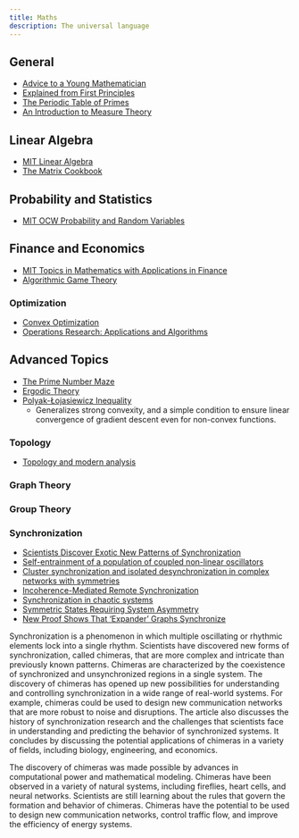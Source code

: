```yaml
---
title: Maths
description: The universal language
---
```


## General

- [Advice to a Young Mathematician](https://assets.press.princeton.edu/releases/gowers/gowers_VIII_6.pdf)
- [Explained from First Principles](https://explained-from-first-principles.com/)
- [The Periodic Table of Primes](https://papers.ssrn.com/sol3/papers.cfm?abstract_id=4742238)
- [An Introduction to Measure Theory](https://www.stat.rice.edu/~dobelman/courses/texts/qualify/Measure.Theory.Tao.pdf)

## Linear Algebra

- [MIT Linear Algebra](https://ocw.mit.edu/courses/18-06sc-linear-algebra-fall-2011)
- [The Matrix Cookbook](https://www.math.uwaterloo.ca/~hwolkowi/matrixcookbook.pdf)

## Probability and Statistics

- [MIT OCW Probability and Random Variables](https://ocw.mit.edu/courses/18-440-probability-and-random-variables-spring-2014)

## Finance and Economics

- [MIT Topics in Mathematics with Applications in Finance](https://ocw.mit.edu/courses/18-s096-topics-in-mathematics-with-applications-in-finance-fall-2013/pages/syllabus/)
- [Algorithmic Game Theory](https://www.cs.cmu.edu/~sandholm/cs15-892F13/algorithmic-game-theory.pdf)

### Optimization

- [Convex Optimization](https://web.stanford.edu/~boyd/cvxbook/bv_cvxbook.pdf)
- [Operations Research: Applications and Algorithms](https://web.stanford.edu/~boyd/cvxbook/bv_cvxbook.pdf)


## Advanced Topics

- [The Prime Number Maze](https://www.fq.math.ca/Scanned/40-3/paulsen.pdf)
- [Ergodic Theory](https://math.berkeley.edu/~fengt/ergodic_theory.pdf)
- [Polyak-Łojasiewicz Inequality](https://t.co/dfTWCrCBXC) 
    - Generalizes strong convexity, and a simple condition to ensure linear convergence of gradient descent even for non-convex functions.

### Topology

- [Topology and modern analysis](https://online.fliphtml5.com/avac/ixfy/#p=4)

### Graph Theory




### Group Theory



### Synchronization

- [Scientists Discover Exotic New Patterns of Synchronization](https://www.quantamagazine.org/physicists-discover-exotic-patterns-of-synchronization-20190404/)
- [Self-entrainment of a population of coupled non-linear oscillators](https://link.springer.com/chapter/10.1007/BFb0013365)
- [Cluster synchronization and isolated desynchronization in complex networks with symmetries](https://www.nature.com/articles/ncomms5079)
- [Incoherence-Mediated Remote Synchronization](https://arxiv.org/pdf/1703.10621.pdf)
- [Synchronization in chaotic systems](https://journals.aps.org/prl/abstract/10.1103/PhysRevLett.64.821)
- [Symmetric States Requiring System Asymmetry](https://arxiv.org/abs/1608.05419)
- [New Proof Shows That ‘Expander’ Graphs Synchronize](https://www.quantamagazine.org/new-proof-shows-that-expander-graphs-synchronize-20230724/)

Synchronization is a phenomenon in which multiple oscillating or rhythmic elements lock into a single rhythm. Scientists have discovered new forms of synchronization, called chimeras, that are more complex and intricate than previously known patterns. Chimeras are characterized by the coexistence of synchronized and unsynchronized regions in a single system. The discovery of chimeras has opened up new possibilities for understanding and controlling synchronization in a wide range of real-world systems. For example, chimeras could be used to design new communication networks that are more robust to noise and disruptions. The article also discusses the history of synchronization research and the challenges that scientists face in understanding and predicting the behavior of synchronized systems. It concludes by discussing the potential applications of chimeras in a variety of fields, including biology, engineering, and economics.

The discovery of chimeras was made possible by advances in computational power and mathematical modeling. Chimeras have been observed in a variety of natural systems, including fireflies, heart cells, and neural networks. Scientists are still learning about the rules that govern the formation and behavior of chimeras. Chimeras have the potential to be used to design new communication networks, control traffic flow, and improve the efficiency of energy systems.




